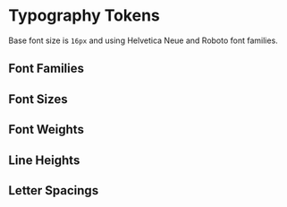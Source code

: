
<Meta title="Design Tokens/Typography Tokens" />

# Typography Tokens

<Subtitle>
  Base font size is <code>16px</code> and using Helvetica Neue and Roboto font
  families.
</Subtitle>

## Font Families

<DesignTokenDocBlock categoryName="Font Families" />

## Font Sizes

<DesignTokenDocBlock categoryName="Font Sizes" />

## Font Weights

<DesignTokenDocBlock categoryName="Font Weights" />

## Line Heights

<DesignTokenDocBlock categoryName="Line Heights" />

## Letter Spacings

<DesignTokenDocBlock categoryName="Letter Spacings" />